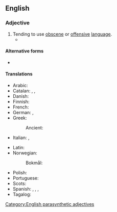 {{also|foulmouthed}}
==English==

===Adjective===
{{en-adj|head=[[foul]]-[[mouth]]ed}}

# Tending to use [[obscene]] or [[offensive]] [[language]].
#* {{quote-av|en|year=1984|title={{w|Beverly Hills Cop}}|author=Daniel Petrie Jr.|publisher=Paramount Pictures|role=Axel Foley|actor=Eddie Murphy|passage='''Foul-mouthed'''? Fuck you, man.}}

====Alternative forms====
* {{alter|en|foulmouthed}}

====Translations====
{{trans-top|of a user of bad language}}
* Arabic: {{t|ar|بَذِيء اللِّسَان}}
* Catalan: {{t+|ca|malparlat}}, {{t|ca|renegaire}}, {{t+|ca|llenguallarg}}
* Danish: {{t|da|grov i munden}}
* Finnish: {{t+|fi|rääväsuinen}}
* French: {{t+|fr|mal embouché}}
* German: {{t+|de|unflätig}}, {{t|de|[[mit]] [[Schimpfwörtern]] [[um]] [[sich]] [[werfend]]}}
* Greek: {{t+|el|αθυρόστομος}}
*: Ancient: {{t|grc|βρωμολόγος}}
* Italian: {{t+|it|sboccato}}, {{t+|it|scurrile}}
{{trans-mid}}
* Latin: {{t|la|maledicax}}
* Norwegian:
*: Bokmål: {{t+|nb|rappkjeftet}}
* Polish: {{t|pl|niewyparzony}}
* Portuguese: {{t|pt|desbocado}}
* Scots: {{t|sco|roch}}
* Spanish: {{t+|es|malhablado}}, {{t+|es|desbocado}}, {{t+|es|deslenguado}}, {{t+|es|lenguaraz}}
* Tagalog: {{t|tl|palamura}}
{{trans-bottom}}

[[Category:English parasynthetic adjectives]]